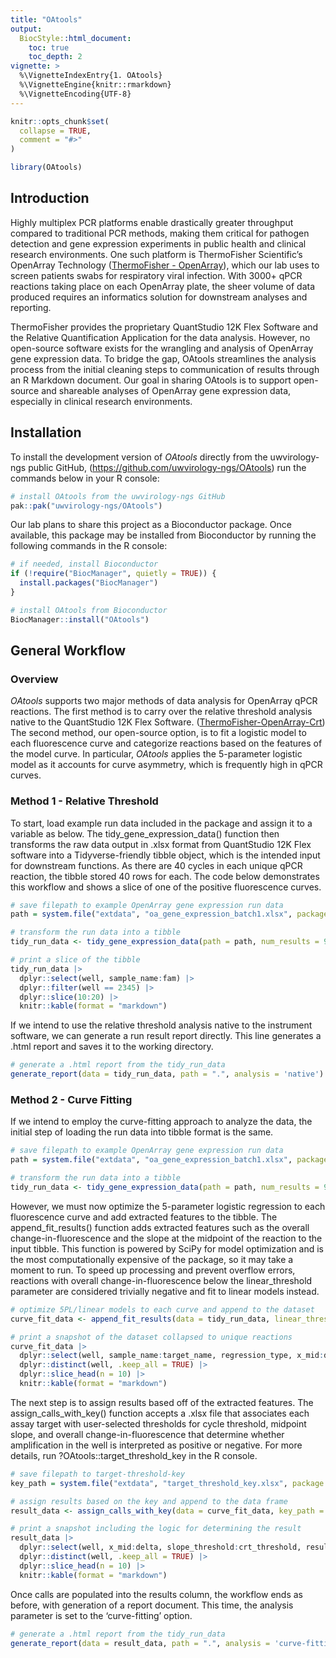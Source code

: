 ```yaml
---
title: "OAtools"
output: 
  BiocStyle::html_document:
    toc: true
    toc_depth: 2
vignette: >
  %\VignetteIndexEntry{1. OAtools}
  %\VignetteEngine{knitr::rmarkdown}
  %\VignetteEncoding{UTF-8}
---
```


```r
knitr::opts_chunk$set(
  collapse = TRUE,
  comment = "#>"
)
```

```r
library(OAtools)
```

## Introduction

Highly multiplex PCR platforms enable drastically greater throughput compared to traditional PCR methods, making them critical for pathogen detection and gene expression experiments in public health and clinical research environments. One such platform is ThermoFisher Scientific's OpenArray Technology ([ThermoFisher - OpenArray](https://www.thermofisher.com/us/en/home/life-science/pcr/real-time-pcr/real-time-openarray.html){.uri}), which our lab uses to screen patients swabs for respiratory viral infection. With 3000+ qPCR reactions taking place on each OpenArray plate, the sheer volume of data produced requires an informatics solution for downstream analyses and reporting.

ThermoFisher provides the proprietary QuantStudio 12K Flex Software and the Relative Quantification Application for the data analysis. However, no open-source software exists for the wrangling and analysis of OpenArray gene expression data. To bridge the gap, OAtools streamlines the analysis process from the initial cleaning steps to communication of results through an R Markdown document. Our goal in sharing OAtools is to support open-source and shareable analyses of OpenArray gene expression data, especially in clinical research environments.

## Installation

To install the development version of *OAtools* directly from the uwvirology-ngs public GitHub, (<https://github.com/uwvirology-ngs/OAtools>) run the commands below in your R console:

```r
# install OAtools from the uwvirology-ngs GitHub
pak::pak("uwvirology-ngs/OAtools")
```

Our lab plans to share this project as a Bioconductor package. Once available, this package may be installed from Bioconductor by running the following commands in the R console:

```r
# if needed, install Bioconductor
if (!require("BiocManager", quietly = TRUE)) {
  install.packages("BiocManager")
}

# install OAtools from Bioconductor
BiocManager::install("OAtools")
```

## General Workflow

### Overview

*OAtools* supports two major methods of data analysis for OpenArray qPCR reactions. The first method is to carry over the relative threshold analysis native to the QuantStudio 12K Flex Software. ([ThermoFisher-OpenArray-Crt](https://documents.thermofisher.com/TFS-Assets/LSG/brochures/CO28730-Crt-Tech-note_FLR.pdf){.uri}) The second method, our open-source option, is to fit a logistic model to each fluorescence curve and categorize reactions based on the features of the model curve. In particular, *OAtools* applies the 5-parameter logistic model as it accounts for curve asymmetry, which is frequently high in qPCR curves.

### Method 1 - Relative Threshold

To start, load example run data included in the package and assign it to a variable as below. The tidy_gene_expression_data() function then transforms the raw data output in .xlsx format from QuantStudio 12K Flex software into a Tidyverse-friendly tibble object, which is the intended input for downstream functions. As there are 40 cycles in each unique qPCR reaction, the tibble stored 40 rows for each. The code below demonstrates this workflow and shows a slice of one of the positive fluorescence curves.

```r
# save filepath to example OpenArray gene expression run data
path = system.file("extdata", "oa_gene_expression_batch1.xlsx", package = "OAtools")

# transform the run data into a tibble
tidy_run_data <- tidy_gene_expression_data(path = path, num_results = 96)

# print a slice of the tibble
tidy_run_data |> 
  dplyr::select(well, sample_name:fam) |> 
  dplyr::filter(well == 2345) |>
  dplyr::slice(10:20) |> 
  knitr::kable(format = "markdown")
```

If we intend to use the relative threshold analysis native to the instrument software, we can generate a run result report directly. This line generates a .html report and saves it to the working directory.

```r
# generate a .html report from the tidy_run_data
generate_report(data = tidy_run_data, path = ".", analysis = 'native')
```

### Method 2 - Curve Fitting

If we intend to employ the curve-fitting approach to analyze the data, the initial step of loading the run data into tibble format is the same.

```r
# save filepath to example OpenArray gene expression run data
path = system.file("extdata", "oa_gene_expression_batch1.xlsx", package = "OAtools")

# transform the run data into a tibble
tidy_run_data <- tidy_gene_expression_data(path = path, num_results = 96)
```

However, we must now optimize the 5-parameter logistic regression to each fluorescence curve and add extracted features to the tibble. The append_fit_results() function adds extracted features such as the overall change-in-fluorescence and the slope at the midpoint of the reaction to the input tibble. This function is powered by SciPy for model optimization and is the most computationally expensive of the package, so it may take a moment to run. To speed up processing and prevent overflow errors, reactions with overall change-in-fluorescence below the linear_threshold parameter are considered trivially negative and fit to linear models instead.

```r
# optimize 5PL/linear models to each curve and append to the dataset
curve_fit_data <- append_fit_results(data = tidy_run_data, linear_threshold = 400)

# print a snapshot of the dataset collapsed to unique reactions
curve_fit_data |> 
  dplyr::select(well, sample_name:target_name, regression_type, x_mid:delta) |> 
  dplyr::distinct(well, .keep_all = TRUE) |> 
  dplyr::slice_head(n = 10) |> 
  knitr::kable(format = "markdown")
```

The next step is to assign results based off of the extracted features. The assign_calls_with_key() function accepts a .xlsx file that associates each assay target with user-selected thresholds for cycle threshold, midpoint slope, and overall change-in-fluorescence that determine whether amplification in the well is interpreted as positive or negative. For more details, run ?OAtools::target_threshold_key in the R console.

```r
# save filepath to target-threshold-key
key_path = system.file("extdata", "target_threshold_key.xlsx", package = "OAtools")

# assign results based on the key and append to the data frame
result_data <- assign_calls_with_key(data = curve_fit_data, key_path = key_path)

# print a snapshot including the logic for determining the result
result_data |> 
  dplyr::select(well, x_mid:delta, slope_threshold:crt_threshold, result) |> 
  dplyr::distinct(well, .keep_all = TRUE) |> 
  dplyr::slice_head(n = 10) |> 
  knitr::kable(format = "markdown")
```

Once calls are populated into the results column, the workflow ends as before, with generation of a report document. This time, the analysis parameter is set to the 'curve-fitting' option.

```r
# generate a .html report from the tidy_run_data
generate_report(data = result_data, path = ".", analysis = 'curve-fitting')
```
